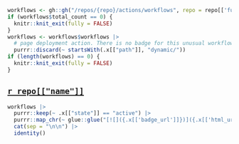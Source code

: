 ```r
workflows <- gh::gh("/repos/{repo}/actions/workflows", repo = repo[['full_name']])
if (workflows$total_count == 0) {
  knitr::knit_exit(fully = FALSE)
}
workflows <- workflows$workflows |> 
  # page deployment action. There is no badge for this unusual workflow
  purrr::discard(~ startsWith(.x[["path"]], "dynamic/"))
if (length(workflows) == 0) {
  knitr::knit_exit(fully = FALSE)
}
```

## [`r repo[["name"]]`](`r repo[["html_url"]]`)

```r
workflows |> 
  purrr::keep(~ .x[["state"]] == "active") |>
  purrr::map_chr(~ glue::glue("[![]({.x[['badge_url']]})]({.x[['html_url']]})")) |>
  cat(sep = "\n\n") |> 
  identity()
```



